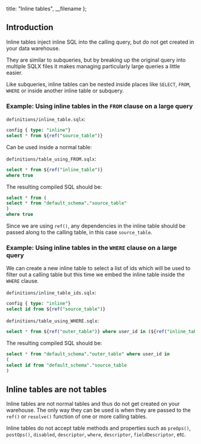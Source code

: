 
  title: "Inline tables",
  __filename
};


## Introduction

Inline tables inject inline SQL into the calling query, but do not get created in your data warehouse.

They are similar to subqueries, but by breaking up the original query into multiple SQLX files it makes managing particularly large queries a little easier.

Like subqueries, inline tables can be nested inside places like `SELECT`, `FROM`, `WHERE` or inside another inline table or subquery.

### Example: Using inline tables in the `FROM` clause on a large query

`definitions/inline_table.sqlx`:

```sql
config { type: "inline"}
select * from ${ref("source_table")}
```

Can be used inside a normal table:

`definitions/table_using_FROM.sqlx`:

```sql
select * from ${ref("inline_table")}
where true
```

The resulting compiled SQL should be:

```sql
select * from (
select * from "default_schema"."source_table"
)
where true
```

Since we are using `ref()`, any dependencies in the inline table should be passed along to the calling table, in this case `source_table`.

### Example: Using inline tables in the `WHERE` clause on a large query

We can create a new inline table to select a list of ids which will be used to filter out a calling table but this time we embed the inline table inside the `WHERE` clause.

`definitions/inline_table_ids.sqlx`:

```sql
config { type: "inline"}
select id from ${ref("source_table")}
```

`definitions/table_using_WHERE.sqlx`:

```sql
select * from ${ref("outer_table")} where user_id in (${ref("inline_table")})
```

The resulting compiled SQL should be:

```sql
select * from "default_schema"."outer_table" where user_id in 
(
select id from "default_schema"."source_table
)
```

## Inline tables are not tables

Inline tables are not normal tables and thus do not get created on your warehouse. The only way they can be used is when they are passed to the `ref()` or `resolve()` function of one or more calling tables.

<div className="bp3-callout bp3-icon-info-sign bp3-intent-warning" markdown="1">
Inline tables do not accept table methods and properties such as <code>preOps()</code>, <code>postOps()</code>, <code>disabled</code>, <code>descriptor</code>, <code>where</code>, <code>descriptor</code>, <code>fieldDescriptor</code>, etc.
</div>

<br />


